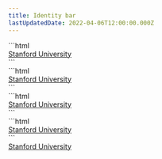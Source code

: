 ```yaml
---
title: Identity bar
lastUpdatedDate: 2022-04-06T12:00:00.000Z
---
```

<div className="lg:max-w-600 xl:max-w-800 2xl:max-w-1000">

  <Section heading="Digital Red" width="full">
  ```html
    <div class="pl-20 md:pl-30 pt-5 pb-1 bg-digital-red">
      <a class="logo hocus:no-underline text-white hocus:text-white text-20 leading-none" href="https://www.stanford.edu">
        Stanford University
      </a>
    </div>
  ```
  <div className="rs-mb-5">
    <IdentityBar className="bg-digital-red" />
  </div>
  </Section>

  <Section heading="Cardinal Red" width="full">
    ```html
      <div class="pl-20 md:pl-30 pt-5 pb-1 cardinal-red">
        <a class="logo hocus:no-underline text-white hocus:text-white text-20 leading-none" href="https://www.stanford.edu">
          Stanford University
        </a>
      </div>
    ```
    <div className="rs-mb-5">
      <IdentityBar className="bg-cardinal-red" />
    </div>
  </Section>

  <Section heading="Black" width="full">
    ```html
      <div class="pl-20 md:pl-30 pt-5 pb-1 bg-black">
        <a class="logo hocus:no-underline text-white hocus:text-white text-20 leading-none" href="https://www.stanford.edu">
          Stanford University
        </a>
      </div>
    ```
    <div className="rs-mb-5">
      <IdentityBar className="bg-black" />
    </div>
  </Section>

  <Section heading="White" width="full">
    ```html
      <div class="px-20 sm:px-30 md:px-50 lg:px-30 pt-5 pb-1 bg-white">
        <a class="logo hocus:no-underline text-cardinal-red hocus:text-cardinal-red text-20 leading-none" href="https://www.stanford.edu">Stanford University</a>
      </div>
    ```
    <div className="rs-mb-5 bg-black-90 p-5">
      <div class="px-20 sm:px-30 md:px-50 lg:px-30 pt-5 pb-1 bg-white">
        <a class="logo hocus:no-underline text-cardinal-red hocus:text-cardinal-red text-20 leading-none" href="https://www.stanford.edu">Stanford University</a>
      </div>
    </div>
  </Section>
</div>